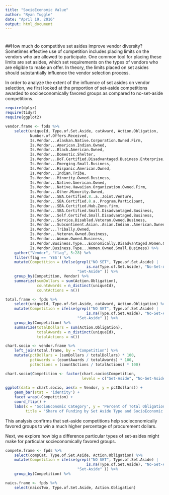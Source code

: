 ```yaml
---
title: "SocioEconomic Value"
author: "Ryan Tuggle"
date: "April 19, 2016"
output: html_document
---
```

#

##How much do competitive set asides improve vendor diversity?
Sometimes effective use of competition includes placing limits on the vendors who are allowed to participate. One common tool for placing these limits are set asides, which set requirements on the types of vendors who are eligible to make an offer. In theory, the limits placed on set asides should substantially influence the vendor selection process. 

In order to analyze the extent of the influence of set asides on vendor selection, we first looked at the proportion of set-aside competitions awarded to socioeconomically favored groups as compared to no-set-aside competitions.

```r
require(dplyr)
require(tidyr)
require(ggplot2)

vendor.frame <- fpds %>% 
    select(uniqueId, Type.of.Set.Aside, catAward, Action.Obligation,
           Number.of.Offers.Received,
           Is.Vendor...Alaskan.Native.Corporation.Owned.Firm,
           Is.Vendor...American.Indian.Owned,
           Is.Vendor...Black.American.Owned,
           Is.Vendor...Domestic.Shelter,
           Is.Vendor...DoT.Certified.Disadvantaged.Business.Enterprise,
           Is.Vendor...Emerging.Small.Business,
           Is.Vendor...Hispanic.American.Owned,
           Is.Vendor...Indian.Tribe,
           Is.Vendor...Minority.Owned.Business,
           Is.Vendor...Native.American.Owned,
           Is.Vendor...Native.Hawaiian.Organization.Owned.Firm,
           Is.Vendor...Other.Minority.Owned,
           Is.Vendor...SBA.Certified.8..a..Joint.Venture,
           Is.Vendor...SBA.Certified.8.a..Program.Participant,
           Is.Vendor...SBA.Certified.Hub.Zone.firm,
           Is.Vendor...SBA.Certified.Small.Disadvantaged.Business,
           Is.Vendor...Self.Certifed.Small.Disadvantaged.Business,
           Is.Vendor...Service.Disabled.Veteran.Owned.Business,
           Is.Vendor...Subcontinent.Asian..Asian.Indian..American.Owned,
           Is.Vendor...Tribally.Owned,
           Is.Vendor...Veteran.Owned.Business,
           Is.Vendor...Woman.Owned.Business,
           Is.Vendor.Business.Type...Economically.Disadvantaged.Women.Owned.Small.Business,
           Is.Vendor.Business.Type...Women.Owned.Small.Business) %>%
    gather("Vendor", "flag", 5:28) %>%
    filter(flag == 'YES') %>%
    mutate(Competition = ifelse(grepl("NO SET", Type.of.Set.Aside) | 
                                    is.na(Type.of.Set.Aside), "No-Set-Aside",
                                "Set-Aside" )) %>%
    group_by(Competition, Vendor) %>%
    summarize(sumDollars = sum(Action.Obligation),
              countAwards = n_distinct(uniqueId),
              countActions = n())

total.frame <- fpds %>%
    select(uniqueId, Type.of.Set.Aside, catAward, Action.Obligation) %>%
    mutate(Competition = ifelse(grepl("NO SET", Type.of.Set.Aside) | 
                                    is.na(Type.of.Set.Aside), "No-Set-Aside",
                                "Set-Aside" )) %>%
    group_by(Competition) %>%
    summarize(totalDollars = sum(Action.Obligation),
              totalAwards = n_distinct(uniqueId),
              totalActions = n())

chart.socio <- vendor.frame %>%
    left_join(total.frame, by = "Competition") %>%
    mutate(pctDollars = (sumDollars / totalDollars) * 100,
           pctAwards = (countAwards / totalAwards) * 100,
           pctActions = (countActions / totalActions) * 100)

chart.socio$Competition <- factor(chart.socio$Competition, 
                                  levels = c("Set-Aside", "No-Set-Aside"))
    
ggplot(data = chart.socio, aes(x = Vendor, y = pctDollars)) +
    geom_bar(stat = 'identity') +
    facet_wrap(~Competition) +
    coord_flip() +
    labs(x = 'SocioEconomic Category', y = 'Percent of Total Obligations',
         title = 'Share of Funding by Set Aside Type and SocioEconomic Category')
```

This analysis confirms that set-aside competitions help socieconomically favored groups to win a much higher percentage of procurement dollars. 

Next, we explore how big a difference particular types of set-asides might make for particular socieconomically favored groups.

```r
compete.frame <- fpds %>%
    select(compCat, Type.of.Set.Aside, Action.Obligation) %>%
    mutate(Competition = ifelse(grepl("NO SET", Type.of.Set.Aside) | 
                                    is.na(Type.of.Set.Aside), "No-Set-Aside",
                                "Set-Aside" )) %>%
    group_by(Competition) %>%

naics.frame <- fpds %>%
    select(naicsTwo, Type.of.Set.Aside, Action.Obligation)

```
